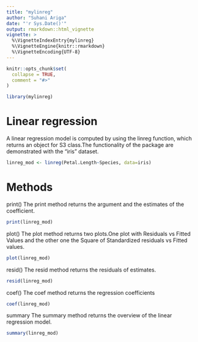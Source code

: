 ```yaml
---
title: "mylinreg"
author: "Suhani Ariga"
date: "'r Sys.Date()'"
output: rmarkdown::html_vignette
vignette: >
  %\VignetteIndexEntry{mylinreg}
  %\VignetteEngine{knitr::rmarkdown}
  %\VignetteEncoding{UTF-8}
---
```


```r
knitr::opts_chunk$set(
  collapse = TRUE,
  comment = "#>"
)
```

```r
library(mylinreg)
```

# Linear regression
A linear regression model is computed by using the linreg function, which returns an object for S3 class.The functionality of the package are demonstrated with the "iris" dataset.

```r
linreg_mod <- linreg(Petal.Length~Species, data=iris)
```

# Methods

print()
The print method returns the argument and the estimates of the coefficient.

```r
print(linreg_mod)
```

plot()
The plot method returns two plots.One plot with Residuals vs Fitted Values and the other one the Square of Standardized residuals vs Fitted values.

```r
plot(linreg_mod)
```

resid()
The resid method returns the residuals of estimates.

```r
resid(linreg_mod)
```

coef()
The coef method returns the regression coefficients

```r
coef(linreg_mod)
```

summary
The summary method returns the overview of the linear regression model.

```r
summary(linreg_mod)
```
